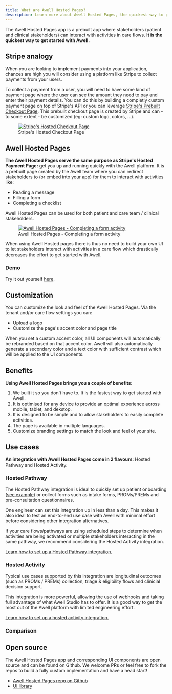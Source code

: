 ```yaml
---
title: What are Awell Hosted Pages?
description: Learn more about Awell Hosted Pages, the quickest way to get started with Awell
---
```


The Awell Hosted Pages app is a prebuilt app where stakeholders (patient and clinical stakeholders) can interact with activities in care flows. **It is the quickest way to get started with Awell.**

## Stripe analogy

When you are looking to implement payments into your application, chances are high you will consider using a platform like Stripe to collect payments from your users.

To collect a payment from a user, you will need to have some kind of payment page where the user can see the amount they need to pay and enter their payment details. You can do this by building a completly custom payment page on top of Stripe's API or you can leverage [Stripe's Prebuilt Checkout Page](https://stripe.com/en-gb-be/payments/checkout). This prebuilt checkout page is created by Stripe and can - to some extent - be customized (eg: custom logo, colors, ...).

<figure className="w-full flex flex-col justify-center text-center">
  <a
    href="https://b.stripecdn.com/docs-statics-srv/assets/bd5ffc39f955d37bb53ef7d854ae4474.png"
    target="_blank"
    className="custom-link"
  >
    <img
      src="https://b.stripecdn.com/docs-statics-srv/assets/bd5ffc39f955d37bb53ef7d854ae4474.png"
      alt="Stripe's Hosted Checkout Page"
      className="w-full sm:w-10/12 mx-auto p-4 bg-white rounded-lg"
    />
  </a>
  <figcaption className="dark:text-slate-400 pt-1">
    Stripe's Hosted Checkout Page
  </figcaption>
</figure>

## Awell Hosted Pages

**The Awell Hosted Pages serve the same purpose as Stripe's Hosted Payment Page:** get you up and running quickly with the Awell platform. It is a prebuilt page created by the Awell team where you can redirect stakeholders to (or embed into your app) for them to interact with activities like:

- Reading a message
- Filling a form
- Completing a checklist

Awell Hosted Pages can be used for both patient and care team / clinical stakeholders.

<figure className="w-full flex flex-col justify-center text-center">
  <a
    href="https://res.cloudinary.com/da7x4rzl4/image/upload/v1673456657/Developer%20portal/awell-hosted-pages.png"
    target="_blank"
    className="custom-link"
  >
    <img
      src="https://res.cloudinary.com/da7x4rzl4/image/upload/v1673456657/Developer%20portal/awell-hosted-pages.png"
      alt="Awell Hosted Pages - Completing a form activity"
      className="w-full sm:w-11/12 mx-auto bg-white rounded-lg"
    />
  </a>
  <figcaption className="dark:text-slate-400 pt-1">
    Awell Hosted Pages - Completing a form activity
  </figcaption>
</figure>

When using Awell Hosted pages there is thus no need to build your own UI to let stakeholders interact with activities in a care flow which drastically decreases the effort to get started with Awell.

### Demo

Try it out yourself [here](https://orchestration-stories.vercel.app/stories/hosted-pathway).

## Customization

You can customize the look and feel of the Awell Hosted Pages. Via the tenant and/or care flow settings you can:

- Upload a logo
- Customize the page's accent color and page title

<Alert type="info" title="Setting a new accent color">
  <p>
    When you set a custom accent color, all UI components will automatically be
    rebranded based on that accent color. Awell will also automatically generate
    a secondary color and a text color with sufficient contrast which will be
    applied to the UI components.
  </p>
</Alert>

## Benefits

**Using Awell Hosted Pages brings you a couple of benefits:**

1. We built it so you don't have to. It is the fastest way to get started with Awell.
2. It is optimised for any device to provide an optimal experience across mobile, tablet, and dekstop.
3. It is designed to be simple and to allow stakeholders to easily complete activities.
4. The page is available in multiple languages.
5. Customize branding settings to match the look and feel of your site.

## Use cases

**An integration with Awell Hosted Pages come in 2 flavours**: Hosted Pathway and Hosted Activity.

### Hosted Pathway

The Hosted Pathway integration is ideal to quickly set up patient onboarding ([see example](https://orchestration-stories.vercel.app/stories/hosted-pathway)) or collect forms such as intake forms, PROMs/PREMs and pre-consultation questionnaires.

One engineer can set this integration up in less than a day. This makes it also ideal to test an end-to-end use case with Awell with minimal effort before considering other integration alternatives.

If your care flows/pathways are using scheduled steps to determine when activities are being activated or multiple stakeholders interacting in the same pathway, we recommend considering the Hosted Activity integration.

[Learn how to set up a Hosted Pathway integration.](/awell-orchestration/docs/activities/awell-hosted-pages/hosted-pathway-guide)

### Hosted Activity

Typical use cases supported by this integration are longitudinal outcomes (such as PROMs / PREMs) collection, triage & eligibility flows and clinicial decision support.

This integration is more powerful, allowing the use of webhooks and taking full advantage of what Awell Studio has to offer. It is a good way to get the most out of the Awell platform with limited engineering effort.

[Learn how to set up a hosted activity integration.](/awell-orchestration/docs/activities/awell-hosted-pages/hosted-activity-guide)

### Comparison

<div className="mt-8 mb-12">
  <UseCasesComparisonTable />
</div>

## Open source

The Awell Hosted Pages app and corresponding UI components are open source and can be found on Github. We welcome PRs or feel free to fork the repos to build a fully custom implementation and have a head start!

- [Awell Hosted Pages repo on Github](https://github.com/awell-health/hosted-pages)
- [UI library](https://developers.awellhealth.com/awell-orchestration/developer-tools/sdks/ui-library)
